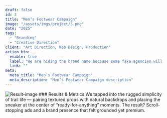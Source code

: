 ---
draft: false
id: 3
title: "Men’s Footwear Campaign"
image: "/assets/imgs/project/3.png"
date: "2025"
tags:
  - "Branding"
  - "Creative Direction"
client: "Art Direction, Web Design, Production"
action_btn:
  enable: true
  label: "We are hiding the brand name because some fake agencies will approach our client and disturb their peace."
  link: ""
meta:
  meta_title: "Men’s Footwear Campaign"
  meta_description: "Men’s Footwear Campaign description"
---

<Statement title="Problem Statement" description="A new entrant in the mens sneaker market needed high-impact visuals and brand storytelling to cut through the clutter and build aspirational value around everyday shoes."/>
<img className="w-full" alt="Result-image" src="/assets/imgs/works/3.png" /> 
### Results & Metrics
We tapped into the rugged simplicity of trail life — pairing textured props with natural backdrops and placing the sneaker at the center of “ready-for-anything” moments. The result? Scroll-stopping ads and a brand presence that felt grounded yet premium.


<div className="font-primary mt-[33px]  grid grid-cols-1 md:grid-cols-4">
<ResultBox value="44%" title="increase in add-to-cart sessions from Instagram"/>
<ResultBox value="2.8x" title="ROAS through video-based remarketing"/>
<ResultBox value="71%" title=" improvement in brand recall via UGC collabs"/>
<ResultBox value="35%" title="return customer rate within first quarter"/>
</div>



